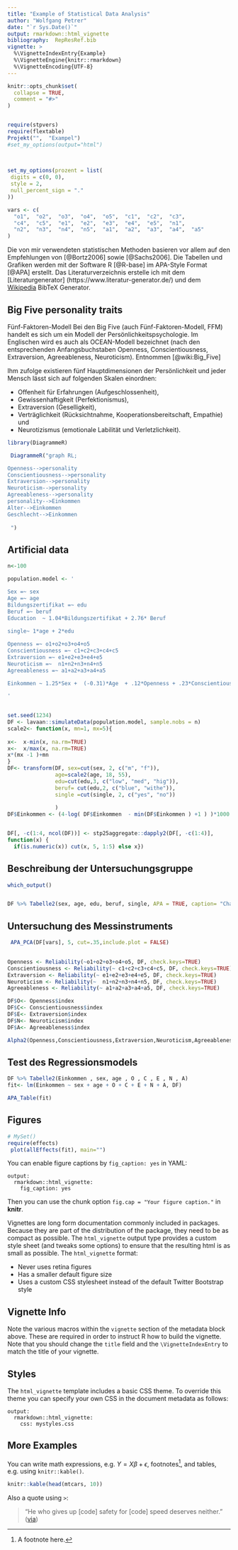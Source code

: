 ```yaml
---
title: "Example of Statistical Data Analysis"
author: "Wolfgang Petrer"
date: "`r Sys.Date()`"
output: rmarkdown::html_vignette
bibliography:  RepResRef.bib
vignette: >
  %\VignetteIndexEntry{Example}
  %\VignetteEngine{knitr::rmarkdown}
  %\VignetteEncoding{UTF-8}
---
```


```r
knitr::opts_chunk$set(
  collapse = TRUE,
  comment = "#>"
)


require(stpvers)
require(flextable)
Projekt("",  "Exampel")
#set_my_options(output="html")
 

 
set_my_options(prozent = list(
 digits = c(0, 0),
 style = 2,
 null_percent_sign = "."
))

vars <- c(
  "o1",  "o2",  "o3",  "o4",  "o5",  "c1",  "c2",  "c3",
  "c4",  "c5",  "e1",  "e2",  "e3",  "e4",  "e5",  "n1",
  "n2",  "n3",  "n4",  "n5",  "a1",  "a2",  "a3",  "a4",  "a5"
)

```







Die von mir verwendeten statistischen Methoden basieren vor allem auf den Empfehlungen von  [@Bortz2006] sowie   [@Sachs2006]. Die Tabellen und Grafiken werden mit der Software R [@R-base] im APA-Style Format [@APA] erstellt.
Das Literaturverzeichnis erstelle ich mit dem
[Literaturgenerator] (https://www.literatur-generator.de/) und dem [Wikipedia](https://irl.github.io/bibwiki/)
BibTeX Generator.


## Big Five personality traits 


Fünf-Faktoren-Modell
Bei den Big Five (auch Fünf-Faktoren-Modell, FFM) handelt es sich um ein Modell der Persönlichkeitspsychologie. Im Englischen wird es auch als OCEAN-Modell bezeichnet (nach den entsprechenden Anfangsbuchstaben Openness, Conscientiousness, Extraversion, Agreeableness, Neuroticism). Entnommen [@wiki:Big_Five]

Ihm zufolge existieren fünf Hauptdimensionen der Persönlichkeit und jeder Mensch lässt sich auf folgenden Skalen einordnen:

 - Offenheit für Erfahrungen (Aufgeschlossenheit),
 - Gewissenhaftigkeit (Perfektionismus),
 - Extraversion (Geselligkeit),
 - Verträglichkeit (Rücksichtnahme, Kooperationsbereitschaft, Empathie) und
 - Neurotizismus (emotionale Labilität und Verletzlichkeit).


```r
library(DiagrammeR)

 DiagrammeR("graph RL;

Openness-->personality
Conscientiousness-->personality
Extraversion-->personality
Neuroticism-->personality
Agreeableness-->personality
personality-->Einkommen
Alter-->Einkommen
Geschlecht-->Einkommen
 
 ")
```

 
## Artificial data

```r

n<-100

population.model <- '

Sex =~ sex
Age =~ age
Bildungszertifikat =~ edu
Beruf =~ beruf
Education  ~ 1.04*Bildungszertifikat + 2.76* Beruf
 
single~ 1*age + 2*edu

Openness =~ o1+o2+o3+o4+o5
Conscientiousness =~ c1+c2+c3+c4+c5
Extraversion =~ e1+e2+e3+e4+e5
Neuroticism =~  n1+n2+n3+n4+n5
Agreeableness =~ a1+a2+a3+a4+a5

Einkommen ~ 1.25*Sex +  (-0.31)*Age  + .12*Openness + .23*Conscientiousness + (-0.91)*Extraversion + 2.3*Neuroticism + (-0.541)*Agreeableness

'
 

set.seed(1234)
DF <- lavaan::simulateData(population.model, sample.nobs = n)
scale2<- function(x, mn=1, mx=5){
 
x<-  x-min(x, na.rm=TRUE)
x<-  x/max(x, na.rm=TRUE)
x*(mx -1 )+mn
}
DF<- transform(DF, sex=cut(sex, 2, c("m", "f")),
               age=scale2(age, 18, 55),
               edu=cut(edu,3, c("low", "med", "hig")),
               beruf= cut(edu,2, c("blue", "withe")),
               single =cut(single, 2, c("yes", "no"))
               
               )
DF$Einkommen <- (4-log( DF$Einkommen  - min(DF$Einkommen ) +1 ) )*1000


DF[, -c(1:4, ncol(DF))] <- stp25aggregate::dapply2(DF[, -c(1:4)], 
function(x) {
  if(is.numeric(x)) cut(x, 5, 1:5) else x})


```



## Beschreibung der Untersuchungsgruppe

```r
 
which_output()


DF %>% Tabelle2(sex, age, edu, beruf, single, APA = TRUE, caption= "Characteristics")

```


## Untersuchung des Messinstruments

```r

 APA_PCA(DF[vars], 5, cut=.35,include.plot = FALSE)
 

```


```r
 
Openness <- Reliability(~o1+o2+o3+o4+o5, DF, check.keys=TRUE)
Conscientiousness <- Reliability(~ c1+c2+c3+c4+c5, DF, check.keys=TRUE)
Extraversion <- Reliability(~ e1+e2+e3+e4+e5, DF, check.keys=TRUE)
Neuroticism <- Reliability(~  n1+n2+n3+n4+n5, DF, check.keys=TRUE)
Agreeableness <- Reliability(~ a1+a2+a3+a4+a5, DF, check.keys=TRUE)

DF$O<- Openness$index
DF$C<- Conscientiousness$index
DF$E<- Extraversion$index
DF$N<- Neuroticism$index
DF$A<- Agreeableness$index

Alpha2(Openness,Conscientiousness,Extraversion,Neuroticism,Agreeableness)

```



## Test des Regressionsmodels


```r


DF %>% Tabelle2(Einkommen , sex, age , O , C , E , N , A)
fit<- lm(Einkommen ~ sex + age + O + C + E + N + A, DF)

APA_Table(fit)

```

## Figures



```r
 
# MySet()
require(effects)
 plot(allEffects(fit), main="")

```

You can enable figure captions by `fig_caption: yes` in YAML:

    output:
      rmarkdown::html_vignette:
        fig_caption: yes

Then you can use the chunk option `fig.cap = "Your figure caption."` in **knitr**.

Vignettes are long form documentation commonly included in packages. Because they are part of the distribution of the package, they need to be as compact as possible. The `html_vignette` output type provides a custom style sheet (and tweaks some options) to ensure that the resulting html is as small as possible. The `html_vignette` format:

- Never uses retina figures
- Has a smaller default figure size
- Uses a custom CSS stylesheet instead of the default Twitter Bootstrap style

## Vignette Info

Note the various macros within the `vignette` section of the metadata block above. These are required in order to instruct R how to build the vignette. Note that you should change the `title` field and the `\VignetteIndexEntry` to match the title of your vignette.

## Styles

The `html_vignette` template includes a basic CSS theme. To override this theme you can specify your own CSS in the document metadata as follows:

    output: 
      rmarkdown::html_vignette:
        css: mystyles.css



## More Examples

You can write math expressions, e.g. $Y = X\beta + \epsilon$, footnotes^[A footnote here.], and tables, e.g. using `knitr::kable()`.

```r
knitr::kable(head(mtcars, 10))
```

Also a quote using `>`:

> "He who gives up [code] safety for [code] speed deserves neither."
([via](https://twitter.com/hadleywickham/status/504368538874703872))
